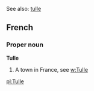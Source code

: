 See also: [[tulle]]

==French==
===Proper noun===
'''Tulle'''

#A town in France, see [[w:Tulle]]

[[pl:Tulle]]